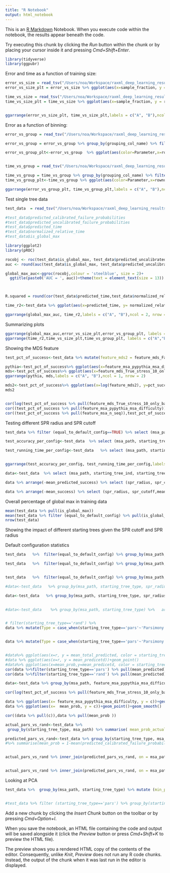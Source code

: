 ```yaml
---
title: "R Notebook"
output: html_notebook
---
```


This is an [R Markdown](http://rmarkdown.rstudio.com) Notebook. When you execute code within the notebook, the results appear beneath the code. 

Try executing this chunk by clicking the *Run* button within the chunk or by placing your cursor inside it and pressing *Cmd+Shift+Enter*. 

```r
library(tidyverse)
library(ggpubr)
```

Error and time  as a function of training size:
```r
error_vs_size = read_tsv("/Users/noa/Workspace/raxml_deep_learning_results/ready_raw_data/Pandit/ML/Changing_training_sizes/error_metrics.tsv")
error_vs_size_plt = error_vs_size %>% ggplot(aes(x=sample_fraction, y = AUC))+geom_line()+ expand_limits(y = 0.5)+xlab("Fraction of training-data")+ theme(text = element_text(size = 13))+ylab("AUC")+geom_point()

time_vs_size = read_tsv("/Users/noa/Workspace/raxml_deep_learning_results/ready_raw_data/Pandit/ML/Changing_training_sizes/time_metrics.tsv")
time_vs_size_plt = time_vs_size %>% ggplot(aes(x=sample_fraction, y = r2))+geom_line()+ expand_limits(y = 0)+xlab("Fraction of training-data")+theme(text = element_text(size = 13))+ylab("R-squared")+geom_point()


ggarrange(error_vs_size_plt, time_vs_size_plt,labels = c("A", "B"),ncol = 2, nrow = 1)
```

Error as a function of binning:

```r
error_vs_group = read_tsv("/Users/noa/Workspace/raxml_deep_learning_results/ready_raw_data/Pandit/ML/Changing_training_sizes/error_group_metrics.tsv")

error_vs_group = error_vs_group %>% group_by(grouping_col_name) %>% filter (grouping_col_name!="starting_tree_type_bool") %>% mutate(rownum = row_number()) %>% mutate(Parameter = case_when(grouping_col_name=="n_seq_group"~"Number of sequences",grouping_col_name=="msa_difficulty_group"~"MSA difficulty",grouping_col_name=="feature_msa_n_loci"~"Number of MSA positions")) %>% ungroup()

error_vs_group_plt<-error_vs_group  %>% ggplot(aes(color=Parameter,x=rownum, y = AUC))+geom_line()+geom_point()+ expand_limits(y = 0.5)+xlab("Quantile")+theme(text = element_text(size = 13))


time_vs_group = read_tsv("/Users/noa/Workspace/raxml_deep_learning_results/ready_raw_data/Pandit/ML/Changing_training_sizes/time_group_metrics.tsv")

time_vs_group = time_vs_group %>% group_by(grouping_col_name) %>% filter (grouping_col_name!="starting_tree_type_bool") %>% mutate(rownum = row_number()) %>% mutate(Parameter = case_when(grouping_col_name=="n_seq_group"~"Number of sequences",grouping_col_name=="msa_difficulty_group"~"MSA difficulty",grouping_col_name=="feature_msa_n_loci"~"Number of MSA positions")) %>% ungroup()
time_vs_group_plt<-time_vs_group %>% ggplot(aes(color=Parameter,x=rownum, y = R2))+geom_line()+geom_point()+ expand_limits(y = 0)+xlab("Quantile")+ylab("R-squared")+theme(text = element_text(size = 13))

ggarrange(error_vs_group_plt, time_vs_group_plt,labels = c("A", "B"),ncol = 1, nrow = 2,common.legend = TRUE)
```
Test single tree data

```r

test_data  = read_tsv("/Users/noa/Workspace/raxml_deep_learning_results/ready_raw_data/Pandit/ML/Working_results/test_single_tree_data.tsv") 


```

```r
#test_data$predicted_calibrated_failure_probabilities
#test_data$predicted_uncalibrated_failure_probabilities
#test_data$predicted_time
#test_data$normalized_relative_time
#test_data$is_global_max

library(ggplot2)
library(pROC)

rocobj <- roc(test_data$is_global_max, test_data$predicted_uncalibrated_failure_probabilities)
auc <- round(auc(test_data$is_global_max, test_data$predicted_uncalibrated_failure_probabilities),3)

global_max_auc<-ggroc(rocobj,colour = 'steelblue', size = 2)+
  ggtitle(paste0('AUC = ', auc))+theme(text = element_text(size = 13))




```



```r
R.squared = round(cor(test_data$predicted_time,test_data$normalized_relative_time ) ^ 2,3)

time_r2<-test_data %>% ggplot(aes(x=predicted_time, y= normalized_relative_time))+geom_point(size=0.01)+xlab("Predicted")+ ylab("True")+theme(text = element_text(size = 13))+ ggtitle(paste0('R-squared = ', R.squared ))+theme(text = element_text(size = 13))


```

```r

ggarrange(global_max_auc, time_r2,labels = c("A", "B"),ncol = 2, nrow = 1)
```

Summarizing plots
```r


ggarrange(global_max_auc,error_vs_size_plt,error_vs_group_plt, labels = c("A","B","C"), nrow = 2, ncol = 2, legend = "bottom",vjust= 1)
ggarrange(time_r2,time_vs_size_plt,time_vs_group_plt, labels = c("A","B","C"), nrow = 2, ncol = 2,legend = "bottom",vjust=  1)

```





Showing the MDS feature

```r
test_pct_of_success<-test_data %>% mutate(feature_mds2 = feature_mds_False_stress_10_only_base/feature_tree_parsimony_rf_values_mean_averaged_per_entire_MSA**2) %>% group_by(msa_path,feature_mds2 , feature_msa_pypythia_msa_difficulty, feature_mds_True_stress_10_only_base, feature_msa_n_seq, feature_tree_parsimony_rf_values_mean_averaged_per_entire_MSA) %>% summarise(pct_success = mean(is_global_max)) 

pythia<-test_pct_of_success%>% ggplot(aes(x=feature_msa_pypythia_msa_difficulty, y=pct_success))+geom_point()+geom_smooth()+ylab("% global maxima")+xlab("MSA difficulty score")+theme(text = element_text(size = 12))
mds<-test_pct_of_success%>% ggplot(aes(x=feature_mds_True_stress_10_only_base, y=pct_success))+geom_point()+geom_smooth()+ylab("% global maxima")+xlab("MDS stress score (10)")+theme(text = element_text(size = 12))
ggarrange(pythia, mds,labels = c("A", "B"),ncol = 1, nrow = 2)

```


```r
mds2<-test_pct_of_success%>% ggplot(aes(x=log(feature_mds2), y=pct_success))+geom_point()+geom_smooth()+ylab("% global maxima")+xlab("MDS stress score (10)")+theme(text = element_text(size = 12))
mds2


cor(log(test_pct_of_success %>% pull(feature_mds_True_stress_10_only_base)),test_pct_of_success %>% pull(pct_success ))
cor((test_pct_of_success %>% pull(feature_msa_pypythia_msa_difficulty)),test_pct_of_success %>% pull(pct_success ))
cor((test_pct_of_success %>% pull(feature_msa_n_seq)),test_pct_of_success %>% pull(pct_success ))
```


Testing different SPR radius and SPR cutoff

```r

test_data %>% filter (equal_to_default_config==TRUE) %>% select (msa_path, starting_tree_ind, starting_tree_type,spr_radius, spr_cutoff,predicted_time, predicted_calibrated_failure_probabilities, is_global_max, normalized_relative_time) %>% summarise(mean_success = mean(is_global_max), mean_time = mean(normalized_relative_time), mean_predicted_time = mean(predicted_time),mean_predicted_failure= mean(predicted_calibrated_failure_probabilities))

test_accuracy_per_config<-test_data  %>% select (msa_path, starting_tree_ind, starting_tree_type,spr_radius, spr_cutoff,predicted_time, predicted_calibrated_failure_probabilities, is_global_max, normalized_relative_time) %>% group_by(spr_cutoff, spr_radius) %>% summarise(mean_success = mean(is_global_max), mean_predicted_failure= mean(predicted_calibrated_failure_probabilities)) %>% ggplot(aes(x=mean_success, y = 1-mean_predicted_failure))+geom_point()+geom_line()+xlab("True success")+ylab("Predicted success")+theme(text = element_text(size = 12))

test_running_time_per_config<-test_data   %>% select (msa_path, starting_tree_ind, starting_tree_type,spr_radius, spr_cutoff,predicted_time, predicted_calibrated_failure_probabilities, is_global_max, normalized_relative_time) %>% group_by(spr_cutoff, spr_radius) %>% summarise(mean_time = mean(normalized_relative_time), mean_predicted_time = mean(predicted_time)) %>% ggplot(aes(x=mean_time, y =mean_predicted_time))+geom_point()+geom_line()+xlab("True time")+ylab("Predicted time")+theme(text = element_text(size = 12))


ggarrange(test_accuracy_per_config, test_running_time_per_config,labels = c("A", "B"),ncol = 1, nrow = 2)


```


```r
data<-test_data  %>% select (msa_path, starting_tree_ind, starting_tree_type,spr_radius, spr_cutoff,predicted_time, predicted_calibrated_failure_probabilities, is_global_max, normalized_relative_time,equal_to_default_config) %>% group_by(spr_cutoff, spr_radius) %>% summarise(mean_time = mean(normalized_relative_time), mean_predicted_time = mean(predicted_time), mean_success = mean(is_global_max), mean_predicted_failure= mean(predicted_calibrated_failure_probabilities) ) %>% mutate(mean_predicted_success = 1-mean_predicted_failure)

data %>% arrange(-mean_predicted_success) %>% select (spr_radius, spr_cutoff,mean_predicted_success, mean_predicted_time, mean_success, mean_time)

data %>% arrange(-mean_success) %>% select (spr_radius, spr_cutoff,mean_predicted_success, mean_predicted_time, mean_success, mean_time)
```

Overall percentage of global max in training data

```r
mean(test_data %>% pull(is_global_max))
mean(test_data %>% filter (equal_to_default_config) %>% pull(is_global_max))
nrow(test_data)
```

Showing the impact of different starting trees given the SPR cutoff and SPR radius

Default configuration statistics
```r
test_data   %>%  filter(equal_to_default_config) %>% group_by(msa_path, starting_tree_type) %>%   arrange(predicted_calibrated_failure_probabilities) %>% mutate(r = row_number()) %>% ungroup() %>% filter (r==1)  %>% group_by(starting_tree_type) %>% summarise(mean_prob = mean(is_global_max), mean_predicted = 1- mean(predicted_calibrated_failure_probabilities)) %>% ungroup()  

test_data   %>%  filter(equal_to_default_config) %>% group_by(msa_path, starting_tree_type) %>%   arrange(-predicted_calibrated_failure_probabilities) %>% mutate(r = row_number()) %>% ungroup() %>% filter (r==1)  %>% group_by(starting_tree_type) %>% summarise(mean_prob = mean(is_global_max), mean_predicted = 1- mean(predicted_calibrated_failure_probabilities)) %>% ungroup() 


test_data   %>%  filter(equal_to_default_config) %>% group_by(msa_path, starting_tree_type) %>%   arrange(-predicted_calibrated_failure_probabilities) %>% mutate(r = row_number()) %>% ungroup() %>% group_by(r, starting_tree_type) %>% summarise(mean_prob = mean(is_global_max), mean_predicted = 1- mean(predicted_calibrated_failure_probabilities)) %>% ungroup() 
```


```r


#data<-test_data   %>% group_by(msa_path, starting_tree_type, spr_radius, spr_cutoff) %>%   arrange(predicted_calibrated_failure_probabilities) %>% #mutate(r = row_number()) %>% ungroup() %>% group_by (r,spr_radius, spr_cutoff,starting_tree_type) %>% group_by(starting_tree_type, r) %>% #summarise(mean_prob = mean(is_global_max), mean_predicted = 1- mean(predicted_calibrated_failure_probabilities)) %>% ungroup()

data<-test_data   %>% group_by(msa_path, starting_tree_type, spr_radius, spr_cutoff) %>%   arrange(predicted_calibrated_failure_probabilities) %>% mutate(r = row_number()) %>% ungroup() %>% group_by (r,spr_radius, spr_cutoff,starting_tree_type) %>% group_by(starting_tree_type, r, spr_ra) %>% summarise(mean_prob = mean(is_global_max), mean_predicted = 1- mean(predicted_calibrated_failure_probabilities)) %>% ungroup()
 

#data<-test_data    %>% group_by(msa_path, starting_tree_type) %>%   arrange(predicted_calibrated_failure_probabilities) %>% mutate(r = #row_number()) %>% ungroup() %>% group_by (r,starting_tree_type) %>% summarise(mean_prob = mean(is_global_max), mean_predicted = 1- #mean(predicted_calibrated_failure_probabilities)) %>% ungroup() 


# filter(starting_tree_type=='rand') %>%
data %>% mutate(Type = case_when(starting_tree_type=='pars'~'Parsimony',TRUE~'Random')) %>%  ggplot(aes(x=r, y = mean_prob, colour = Type))+geom_point()+geom_smooth(method = 'lm') +ylab("% Global maxima")+xlab("Tree ranking")+theme(text = element_text(size = 12))+ guides(colour=guide_legend(title="Starting tree type"))


data %>% mutate(Type = case_when(starting_tree_type=='pars'~'Parsimony',TRUE~'Random')) %>%  ggplot(aes(x=mean_predicted, y = mean_prob, colour = Type))+geom_point()+geom_smooth(method = 'lm') +ylab("Global maxima")+xlab("Tree ranking")+theme(text = element_text(size = 12))+ guides(colour=guide_legend(title="Starting tree type"))


#data%>% ggplot(aes(x=r, y = mean_total_predicted, color = starting_tree_type))+geom_point()+geom_smooth(method = 'lm')
#data %>% ggplot(aes(x=r, y = mean_predicetd))+geom_point()
#data%>% ggplot(aes(x=mean_prob,y=mean_predicetd, color = starting_tree_type))+geom_point()+geom_abline(slope=1, intercept=0)
cor(data %>%filter(starting_tree_type=='pars') %>% pull(mean_predicted), data %>% filter(starting_tree_type=='pars') %>% pull(mean_prob))
cor(data %>%filter(starting_tree_type=='rand') %>% pull(mean_predicted), data %>% filter(starting_tree_type=='rand') %>% pull(mean_prob))


```

```r
data<-test_data %>% group_by(msa_path, feature_msa_pypythia_msa_difficulty, feature_mds_False_stress_10_only_base) %>% summarise(c= n_distinct(tree_clusters_ind), mean_prob = mean(predicted_calibrated_failure_probabilities)) 

cor(log(test_pct_of_success %>% pull(feature_mds_True_stress_10_only_base)),test_pct_of_success %>% pull(pct_success ))

data %>% ggplot(aes(x= feature_msa_pypythia_msa_difficulty, y = c))+geom_point()
data %>% ggplot(aes(x=  mean_prob, y = c))+geom_point()+geom_smooth()

cor((data %>% pull(c)),data %>% pull(mean_prob ))
```



```r
actual_pars_vs_rand<-test_data %>% 
 group_by(starting_tree_type, msa_path) %>% summarise( mean_prob_actual = mean(is_global_max)) %>% ungroup() %>% pivot_wider(names_from = starting_tree_type, values_from =  mean_prob_actual ) %>% rename(pars_actual_prob = pars,rand_actual_prob = rand)

predicted_pars_vs_rand<-test_data %>% group_by(starting_tree_type, msa_path) %>% summarise( mean_prob_predicted = 1-mean(predicted_calibrated_failure_probabilities)) %>% ungroup() %>% pivot_wider(names_from = starting_tree_type, values_from =  mean_prob_predicted ) %>% rename(pars_predicted_prob = pars,rand_predicted_prob = rand)
#%>% summarise(mean_prob = 1-mean(predicted_calibrated_failure_probabilities), mean_prob_actual = mean(is_global_max)) %>% mutate #(pars_vs_rand = pars-rand) %>%  ggplot(aes(x=mean_prob, y = mean_prob_actual))+geom_point()+geom_smooth(method = 'lm') 


actual_pars_vs_rand %>% inner_join(predicted_pars_vs_rand, on = msa_path) %>% mutate(actual_diff = pars_actual_prob-rand_actual_prob, predicted_diff = pars_predicted_prob-rand_predicted_prob)  %>% ggplot(aes(x=(predicted_diff),y=(actual_diff)))+geom_point()+geom_smooth(method = 'lm')


actual_pars_vs_rand %>% inner_join(predicted_pars_vs_rand, on = msa_path) %>% mutate(actual_diff = pars_actual_prob-rand_actual_prob, predicted_diff = pars_predicted_prob-rand_predicted_prob)  %>% ggplot(aes(x=(rand_predicted_prob),y=(rand_actual_prob)))+geom_point()+geom_smooth(method = 'lm')

```

Looking at PCA
```r

test_data %>%  group_by(msa_path, starting_tree_type) %>% mutate (min_prob = min (is_global_max), max_prob = max(is_global_max)) %>% ungroup() %>% filter (max_prob>min_prob) %>% group_by (msa_path, starting_tree_ind, starting_tree_type,feature_tree_optimized_alpha, is_global_max) %>%  summarise(corr = cor(feature_tree_optimized_alpha,predicted_calibrated_failure_probabilities))+  ungroup()+ggplot(aes(x=corr))+geom_histogram()


#test_data %>% filter (starting_tree_type=='pars') %>% group_by(starting_tree_type,feature_tree_branch_lengths_pct_75, starting_tree_ind,feature_tree_optimized_alpha,feature_PCA_2,feature_PCA_3,feature_tree_MAD,) %>% summarise(mean_global = max(is_global_max)) %>% ggplot(aes(x=feature_tree_optimized_alpha, y = as.factor(mean_global)))+geom_boxplot()
```








Add a new chunk by clicking the *Insert Chunk* button on the toolbar or by pressing *Cmd+Option+I*.

When you save the notebook, an HTML file containing the code and output will be saved alongside it (click the *Preview* button or press *Cmd+Shift+K* to preview the HTML file). 

The preview shows you a rendered HTML copy of the contents of the editor. Consequently, unlike *Knit*, *Preview* does not run any R code chunks. Instead, the output of the chunk when it was last run in the editor is displayed.

